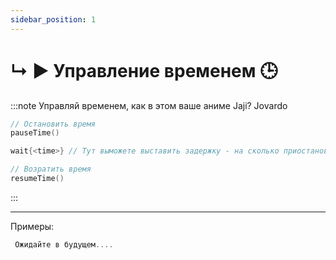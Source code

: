 ```yaml
---
sidebar_position: 1
---
```


# ↳ ▶ Управление временем 🕒

:::note Управляй временем, как в этом ваше аниме Jaji? Jovardo
```kts
// Остановить время
pauseTime()

wait{<time>} // Тут выможете выставить задержку - на сколько приостановить время.

// Возратить время
resumeTime()
```
:::

---

Примеры:
```kts
 Ожидайте в будущем....
```